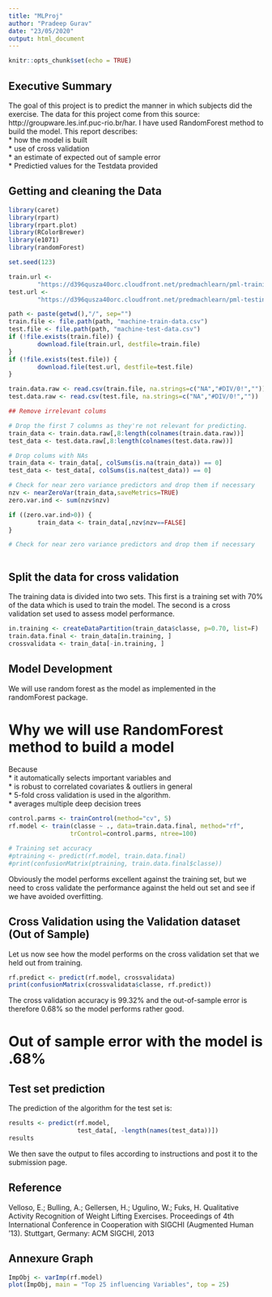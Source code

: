 ```yaml
---
title: "MLProj"
author: "Pradeep Gurav"
date: "23/05/2020"
output: html_document
---
```


```r
knitr::opts_chunk$set(echo = TRUE)
```

## Executive Summary
The goal of this project is to predict the manner in which subjects did the exercise. The data for this project come from this source: http://groupware.les.inf.puc-rio.br/har. I have used RandomForest method to build the model. This report describes:  
* how the model is built  
* use of cross validation  
* an estimate of expected out of sample error  
* Predictied values for the Testdata provided



## Getting and cleaning the Data
```r
library(caret)
library(rpart)
library(rpart.plot)
library(RColorBrewer)
library(e1071)
library(randomForest)
```

```r
set.seed(123)

train.url <-
        "https://d396qusza40orc.cloudfront.net/predmachlearn/pml-training.csv"
test.url <- 
        "https://d396qusza40orc.cloudfront.net/predmachlearn/pml-testing.csv"

path <- paste(getwd(),"/", sep="")
train.file <- file.path(path, "machine-train-data.csv")
test.file <- file.path(path, "machine-test-data.csv")
if (!file.exists(train.file)) {
        download.file(train.url, destfile=train.file)
}
if (!file.exists(test.file)) {
        download.file(test.url, destfile=test.file)
}

train.data.raw <- read.csv(train.file, na.strings=c("NA","#DIV/0!",""))
test.data.raw <- read.csv(test.file, na.strings=c("NA","#DIV/0!",""))

## Remove irrelevant colums

# Drop the first 7 columns as they're not relevant for predicting.
train_data <- train.data.raw[,8:length(colnames(train.data.raw))]
test_data <- test.data.raw[,8:length(colnames(test.data.raw))]

# Drop colums with NAs
train_data <- train_data[, colSums(is.na(train_data)) == 0] 
test_data <- test_data[, colSums(is.na(test_data)) == 0] 

# Check for near zero variance predictors and drop them if necessary
nzv <- nearZeroVar(train_data,saveMetrics=TRUE)
zero.var.ind <- sum(nzv$nzv)

if ((zero.var.ind>0)) {
        train_data <- train_data[,nzv$nzv==FALSE]
}

# Check for near zero variance predictors and drop them if necessary



```

## Split the data for cross validation
The training data is divided into two sets. This first is a training set with 70% of the data which is used to train the model. The second is a cross validation set used to assess model performance.

```r
in.training <- createDataPartition(train_data$classe, p=0.70, list=F)
train.data.final <- train_data[in.training, ]
crossvalidata <- train_data[-in.training, ]
```

## Model Development

We will use random forest as the model as implemented in the randomForest package.

# Why we will use RandomForest method to build a model

Because  
* it automatically selects important variables and  
* is robust to correlated covariates & outliers in general  
* 5-fold cross validation is used in the algorithm.  
* averages multiple deep decision trees  
 

```r
control.parms <- trainControl(method="cv", 5)
rf.model <- train(classe ~ ., data=train.data.final, method="rf",
                 trControl=control.parms, ntree=100)

# Training set accuracy
#ptraining <- predict(rf.model, train.data.final)
#print(confusionMatrix(ptraining, train.data.final$classe))
```

Obviously the model performs excellent against the training set, but we need to cross validate the performance against the held out set and see if we have avoided overfitting.

## Cross Validation using the Validation dataset (Out of Sample)
Let us now see how the model performs on the cross validation set that we held out from training.
```r
rf.predict <- predict(rf.model, crossvalidata)
print(confusionMatrix(crossvalidata$classe, rf.predict))
```

The cross validation accuracy is 99.32% and the out-of-sample error is therefore 0.68% so the model performs rather good.

# Out of sample error with the model is .68%

## Test set prediction
The prediction of the algorithm for the test set is:

```r
results <- predict(rf.model, 
                   test_data[, -length(names(test_data))])
results
```

We then save the output to files according to instructions and post it to the submission page.


## Reference
Velloso, E.; Bulling, A.; Gellersen, H.; Ugulino, W.; Fuks, H. Qualitative Activity Recognition of Weight Lifting Exercises. Proceedings of 4th International Conference in Cooperation with SIGCHI (Augmented Human ’13). Stuttgart, Germany: ACM SIGCHI, 2013

## Annexure Graph
```r
ImpObj <- varImp(rf.model)
plot(ImpObj, main = "Top 25 influencing Variables", top = 25)
```